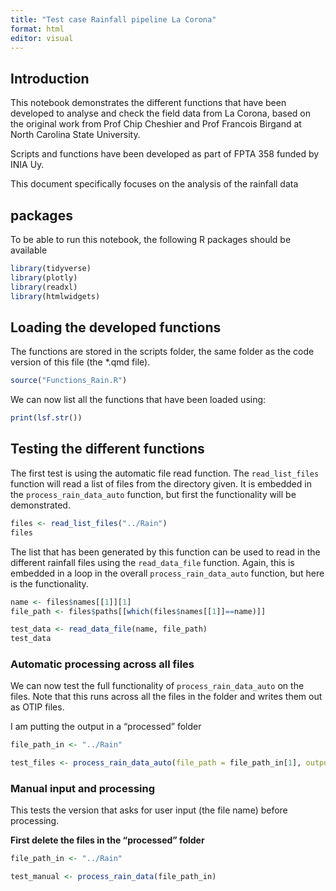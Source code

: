 ```yaml
---
title: "Test case Rainfall pipeline La Corona"
format: html
editor: visual
---
```


## Introduction

This notebook demonstrates the different functions that have been developed to analyse and check the field data from La Corona, based on the original work from Prof Chip Cheshier and Prof Francois Birgand at North Carolina State University.

Scripts and functions have been developed as part of FPTA 358 funded by INIA Uy.

This document specifically focuses on the analysis of the rainfall data

## packages

To be able to run this notebook, the following R packages should be available

```r
library(tidyverse)
library(plotly)
library(readxl)
library(htmlwidgets)
```

## Loading the developed functions

The functions are stored in the scripts folder, the same folder as the code version of this file (the \*.qmd file).

```r
source("Functions_Rain.R")

```

We can now list all the functions that have been loaded using:

```r
print(lsf.str())
```

## Testing the different functions

The first test is using the automatic file read function. The `read_list_files` function will read a list of files from the directory given. It is embedded in the `process_rain_data_auto` function, but first the functionality will be demonstrated.

```r
files <- read_list_files("../Rain")
files
```

The list that has been generated by this function can be used to read in the different rainfall files using the `read_data_file` function. Again, this is embedded in a loop in the overall `process_rain_data_auto` function, but here is the functionality.

```r
name <- files$names[[1]][1]
file_path <- files$paths[[which(files$names[[1]]==name)]]

test_data <- read_data_file(name, file_path)
test_data

```

### Automatic processing across all files

We can now test the full functionality of `process_rain_data_auto` on the files. Note that this runs across all the files in the folder and writes them out as OTIP files.

I am putting the output in a "processed" folder

```r
file_path_in <- "../Rain"

test_files <- process_rain_data_auto(file_path = file_path_in[1], output_path_add = "processed")
```

### Manual input and processing

This tests the version that asks for user input (the file name) before processing.

**First delete the files in the "processed" folder**

```r

file_path_in <- "../Rain"

test_manual <- process_rain_data(file_path_in)
```

